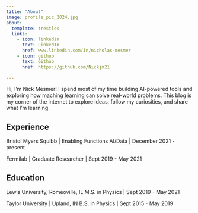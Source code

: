 ```yaml
---
title: "About"
image: profile_pic_2024.jpg
about:
  template: trestles
  links:
    - icon: linkedin
      text: LinkedIn
      href: www.linkedin.com/in/nicholas-mesmer
    - icon: github
      text: Github
      href: https://github.com/Nickjm21

---
```


:::{#hero-heading}

Hi, I'm Nick Mesmer! I spend most of my time building AI-powered tools and exploring how maching learning can solve real-world problems. This blog is my corner of the internet to explore ideas, follow my curiosities, and share what I'm learning. 

## Experience

Bristol Myers Squibb | Enabling Functions AI/Data | December 2021 - present

Fermilab | Graduate Researcher | Sept 2019 - May 2021

## Education

Lewis University, Romeoville, IL
M.S. in Physics | Sept 2019 - May 2021

Taylor University | Upland, IN
B.S. in Physics | Sept 2015 - May 2019


:::


